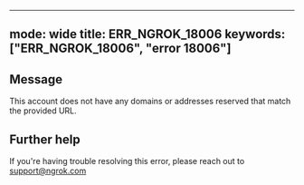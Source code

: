 
---
mode: wide
title: ERR_NGROK_18006
keywords: ["ERR_NGROK_18006", "error 18006"]
---

## Message
This account does not have any domains or addresses reserved that match the provided URL.




## Further help
If you're having trouble resolving this error, please reach out to [support@ngrok.com](mailto:support@ngrok.com?subject=Help%20with%20ERR_NGROK_18006)

